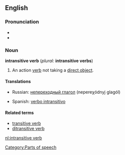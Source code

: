 {{wikipedia}}
==English==
===Pronunciation===
*{{IPA|/ɪnˌtrænsətɪv ˈvɜːb/, /ɪnˌtrænzətɪv ˈvɜːb/}}
*{{SAMPA|/In%tr{ns@tIv "v3:b/, /In%tr{nz@tIv "v3:b/}}

===Noun===
'''intransitive verb''' (''plural:'' '''intransitive verbs''')

#{{grammar}} An action [[verb]] not taking a [[direct object]].

====Translations====
{{top}}
*Russian: [[непереходный глагол]] (nepereχódnyj glagól) {{m}}
{{mid}}
*Spanish: [[verbo intransitivo]] {{m}}
{{bottom}}

====Related terms====
*[[transitive verb]]
*[[ditransitive verb]]

[[Category:Parts of speech]]

[[nl:intransitive verb]]